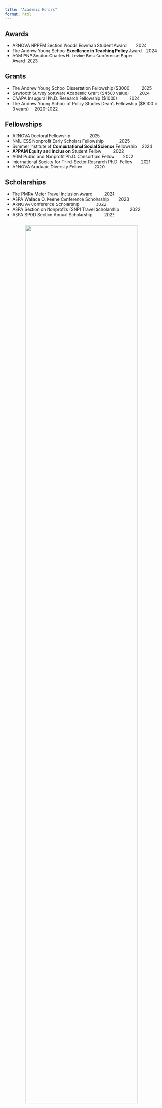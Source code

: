 ```yaml
---
title: "Academic Honors"
format: html
---
```


## Awards  

- ARNOVA NPPFM Section Woods Bowman Student Award&nbsp;&nbsp;&nbsp;&nbsp;&nbsp;&nbsp;&nbsp;&nbsp;2024  
- The Andrew Young School **Excellence in Teaching Policy** Award&nbsp;&nbsp;&nbsp;&nbsp;2024  
- AOM PNP Section Charles H. Levine Best Conference Paper Award&nbsp;&nbsp;2023  

## Grants  

- The Andrew Young School Dissertation Fellowship ($3000)&nbsp;&nbsp;&nbsp;&nbsp;&nbsp;&nbsp;&nbsp;&nbsp;&nbsp;2025  
- Sawtooth Survey Software Academic Grant ($4500 value)&nbsp;&nbsp;&nbsp;&nbsp;&nbsp;&nbsp;&nbsp;&nbsp;&nbsp;2024  
- CAAPA Inaugural Ph.D. Research Fellowship ($1000)&nbsp;&nbsp;&nbsp;&nbsp;&nbsp;&nbsp;&nbsp;&nbsp;&nbsp;&nbsp;2024  
- The Andrew Young School of Policy Studies Dean’s Fellowship ($8000 × 3 years)&nbsp;&nbsp;&nbsp;&nbsp;&nbsp;2020–2022  

## Fellowships  

- ARNOVA Doctoral Fellowship&nbsp;&nbsp;&nbsp;&nbsp;&nbsp;&nbsp;&nbsp;&nbsp;&nbsp;&nbsp;&nbsp;&nbsp;&nbsp;&nbsp;&nbsp;&nbsp;2025  
- NML-ESS Nonprofit Early Scholars Fellowship&nbsp;&nbsp;&nbsp;&nbsp;&nbsp;&nbsp;&nbsp;&nbsp;&nbsp;&nbsp;&nbsp;&nbsp;&nbsp;2025  
- Summer Institute of **Computational Social Science** Fellowship&nbsp;&nbsp;&nbsp;&nbsp;2024  
- **APPAM Equity and Inclusion** Student Fellow&nbsp;&nbsp;&nbsp;&nbsp;&nbsp;&nbsp;&nbsp;&nbsp;&nbsp;&nbsp;2022  
- AOM Public and Nonprofit Ph.D. Consortium Fellow&nbsp;&nbsp;&nbsp;&nbsp;&nbsp;&nbsp;&nbsp;2022  
- International Society for Third-Sector Research Ph.D. Fellow&nbsp;&nbsp;&nbsp;&nbsp;&nbsp;&nbsp;&nbsp;2021  
- ARNOVA Graduate Diversity Fellow&nbsp;&nbsp;&nbsp;&nbsp;&nbsp;&nbsp;&nbsp;&nbsp;&nbsp;&nbsp;2020  

## Scholarships  

- The PMRA Meier Travel Inclusion Award&nbsp;&nbsp;&nbsp;&nbsp;&nbsp;&nbsp;&nbsp;&nbsp;&nbsp;&nbsp;2024  
- ASPA Wallace O. Keene Conference Scholarship&nbsp;&nbsp;&nbsp;&nbsp;&nbsp;&nbsp;&nbsp;&nbsp;2023  
- ARNOVA Conference Scholarship&nbsp;&nbsp;&nbsp;&nbsp;&nbsp;&nbsp;&nbsp;&nbsp;&nbsp;&nbsp;&nbsp;&nbsp;&nbsp;&nbsp;2022  
- ASPA Section on Nonprofits (SNP) Travel Scholarship&nbsp;&nbsp;&nbsp;&nbsp;&nbsp;&nbsp;&nbsp;&nbsp;&nbsp;2022  
- ASPA SPOD Section Annual Scholarship&nbsp;&nbsp;&nbsp;&nbsp;&nbsp;&nbsp;&nbsp;&nbsp;&nbsp;&nbsp;2022  


<div class="plaque-container">
  <img src="ays.jpg" width="86%">
  
  <p class="plaque-text">2025 Andrew Young School Honors Day</p>
</div>

<style>
.plaque-container {
  text-align: center;       /* center both text and image */
  margin: 2em 0;            /* vertical spacing around the block */
}

.plaque-text {
  font-size: 1em;           /* adjust font size */
  color: #999999;           /* gray color */
  margin-bottom: 1em;       /* space between text and image */
}
</style>
